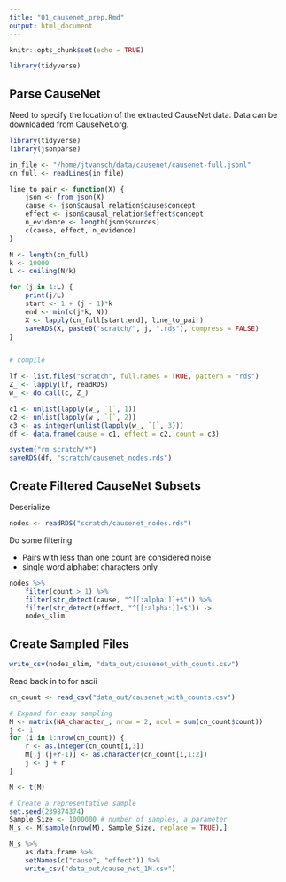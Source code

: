 ```yaml
---
title: "01_causenet_prep.Rmd"
output: html_document
---
```


```r
knitr::opts_chunk$set(echo = TRUE)
```

```r
library(tidyverse)
```

## Parse CauseNet

Need to specify the location of the extracted CauseNet data. Data can be downloaded from CauseNet.org.

```r
library(tidyverse)
library(jsonparse)

in_file <- "/home/jtvansch/data/causenet/causenet-full.jsonl"
cn_full <- readLines(in_file)

line_to_pair <- function(X) {
    json <- from_json(X)
    cause <- json$causal_relation$cause$concept
    effect <- json$causal_relation$effect$concept
    n_evidence <- length(json$sources)
    c(cause, effect, n_evidence)
}

N <- length(cn_full)
k <- 10000
L <- ceiling(N/k)

for (j in 1:L) {
    print(j/L)
    start <- 1 + (j - 1)*k
    end <- min(c(j*k, N))
    X <- lapply(cn_full[start:end], line_to_pair)
    saveRDS(X, paste0("scratch/", j, ".rds"), compress = FALSE)
}


# compile

lf <- list.files("scratch", full.names = TRUE, pattern = "rds")
Z_ <- lapply(lf, readRDS)
w_ <- do.call(c, Z_)

c1 <- unlist(lapply(w_, `[`, 1))
c2 <- unlist(lapply(w_, `[`, 2))
c3 <- as.integer(unlist(lapply(w_, `[`, 3)))
df <- data.frame(cause = c1, effect = c2, count = c3)

system("rm scratch/*")
saveRDS(df, "scratch/causenet_nodes.rds")

```

## Create Filtered CauseNet Subsets

Deserialize

```r
nodes <- readRDS("scratch/causenet_nodes.rds")
```

Do some filtering

* Pairs with less than one count are considered noise
* single word alphabet characters only

```r
nodes %>%
    filter(count > 1) %>%
    filter(str_detect(cause, "^[[:alpha:]]+$")) %>%
    filter(str_detect(effect, "^[[:alpha:]]+$")) ->
    nodes_slim
```


## Create Sampled Files

```r
write_csv(nodes_slim, "data_out/causenet_with_counts.csv")
```

Read back in to for ascii

```r
cn_count <- read_csv("data_out/causenet_with_counts.csv")
```

```r
# Expand for easy sampling
M <- matrix(NA_character_, nrow = 2, ncol = sum(cn_count$count))
j <- 1
for (i in 1:nrow(cn_count)) {
    r <- as.integer(cn_count[i,3])
    M[,j:(j+r-1)] <- as.character(cn_count[i,1:2])
    j <- j + r
}

M <- t(M)

# Create a representative sample
set.seed(239874374)
Sample_Size <- 1000000 # number of samples, a parameter
M_s <- M[sample(nrow(M), Sample_Size, replace = TRUE),]
```

```r
M_s %>%
    as.data.frame %>%
    setNames(c("cause", "effect")) %>%
    write_csv("data_out/cause_net_1M.csv")
```

